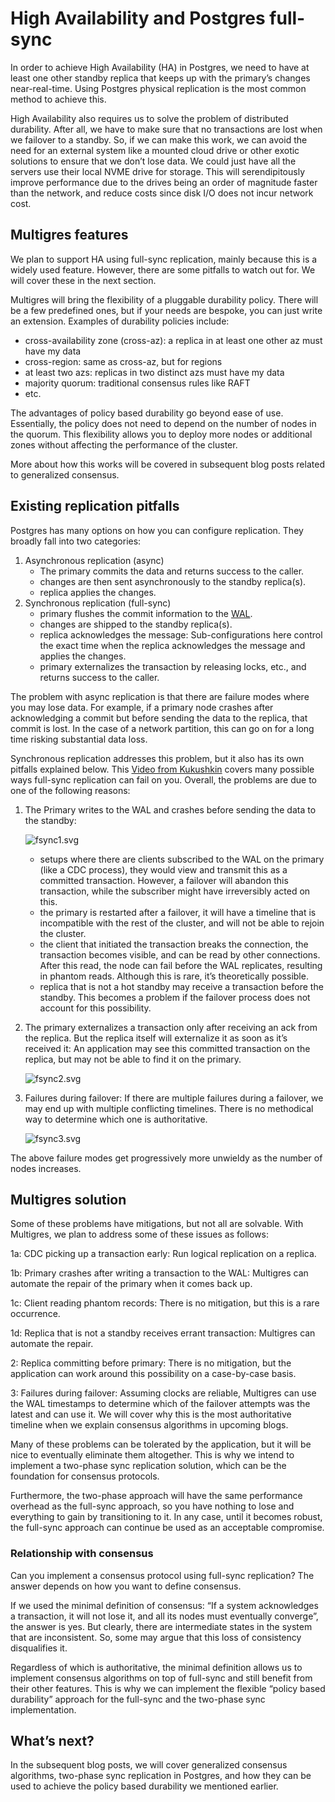 # High Availability and Postgres full-sync

In order to achieve High Availability (HA) in Postgres, we need to have at least one other standby replica that keeps up with the primary’s changes near-real-time. Using Postgres physical replication is the most common method to achieve this.

High Availability also requires us to solve the problem of distributed durability. After all, we have to make sure that no transactions are lost when we failover to a standby. So, if we can make this work, we can avoid the need for an external system like a mounted cloud drive or other exotic solutions to ensure that we don’t lose data. We could just have all the servers use their local NVME drive for storage. This will serendipitously improve performance due to the drives being an order of magnitude faster than the network, and reduce costs since disk I/O does not incur network cost.

## Multigres features

We plan to support HA using full-sync replication, mainly because this is a widely used feature. However, there are some pitfalls to watch out for. We will cover these in the next section.

Multigres will bring the flexibility of a pluggable durability policy. There will be a few predefined ones, but if your needs are bespoke, you can just write an extension. Examples of durability policies include:

- cross-availability zone (cross-az): a replica in at least one other az must have my data
- cross-region: same as cross-az, but for regions
- at least two azs: replicas in two distinct azs must have my data
- majority quorum: traditional consensus rules like RAFT
- etc.

The advantages of policy based durability go beyond ease of use. Essentially, the policy does not need to depend on the number of nodes in the quorum. This flexibility allows you to deploy more nodes or additional zones without affecting the performance of the cluster.

More about how this works will be covered in subsequent blog posts related to generalized consensus.

## Existing replication pitfalls

Postgres has many options on how you can configure replication. They broadly fall into two categories:

1. Asynchronous replication (async)
    * The primary commits the data and returns success to the caller.
    * changes are then sent asynchronously to the standby replica(s).
    * replica applies the changes.
2. Synchronous replication (full-sync)
    * primary flushes the commit information to the [WAL](https://www.postgresql.org/docs/current/wal-intro.html).
    * changes are shipped to the standby replica(s).
    * replica acknowledges the message: Sub-configurations here control the exact time when the replica acknowledges the message and applies the changes.
    * primary externalizes the transaction by releasing locks, etc., and returns success to the caller.

The problem with async replication is that there are failure modes where you may lose data. For example, if a primary node crashes after acknowledging a commit but before sending the data to the replica, that commit is lost. In the case of a network partition, this can go on for a long time risking substantial data loss.

Synchronous replication addresses this problem, but it also has its own pitfalls explained below. This [Video from Kukushkin](https://youtu.be/PFn9qRGzTMc?si=neDR5sgti16Hfni0) covers many possible ways full-sync replication can fail on you. Overall, the problems are due to one of the following reasons:

1. The Primary writes to the WAL and crashes before sending the data to the standby:
    
    ![fsync1.svg](/static/img/blog/fsync1.svg)
    
    * setups where there are clients subscribed to the WAL on the primary (like a CDC process), they would view and transmit this as a committed transaction. However, a failover will abandon this transaction, while the subscriber might have irreversibly acted on this.
    * the primary is restarted after a failover, it will have a timeline that is incompatible with the rest of the cluster, and will not be able to rejoin the cluster.
    * the client that initiated the transaction breaks the connection, the transaction becomes visible, and can be read by other connections. After this read, the node can fail before the WAL replicates, resulting in phantom reads. Although this is rare, it’s theoretically possible.
    * replica that is not a hot standby may receive a transaction before the standby. This becomes a problem if the failover process does not account for this possibility.
2. The primary externalizes a transaction only after receiving an ack from the replica. But the replica itself will externalize it as soon as it’s received it: An application may see this committed transaction on the replica, but may not be able to find it on the primary.
    
    ![fsync2.svg]((/static/img/blog/fsync2.svg))
    
3. Failures during failover: If there are multiple failures during a failover, we may end up with multiple conflicting timelines. There is no methodical way to determine which one is authoritative.

    ![fsync3.svg](/static/img/blog/sync3.svg)

The above failure modes get progressively more unwieldy as the number of nodes increases.

## Multigres solution

Some of these problems have mitigations, but not all are solvable. With Multigres, we plan to address some of these issues as follows:

1a: CDC picking up a transaction early: Run logical replication on a replica.

1b: Primary crashes after writing a transaction to the WAL: Multigres can automate the repair of the primary when it comes back up.

1c: Client reading phantom records: There is no mitigation, but this is a rare occurrence.

1d: Replica that is not a standby receives errant transaction: Multigres can automate the repair.

2: Replica committing before primary: There is no mitigation, but the application can work around this possibility on a case-by-case basis.

3: Failures during failover: Assuming clocks are reliable, Multigres can use the WAL timestamps to determine which of the failover attempts was the latest and can use it. We will cover why this is the most authoritative timeline when we explain consensus algorithms in upcoming blogs.

Many of these problems can be tolerated by the application, but it will be nice to eventually eliminate them altogether. This is why we intend to implement a two-phase sync replication solution, which can be the foundation for consensus protocols.

Furthermore, the two-phase approach will have the same performance overhead as the full-sync approach, so you have nothing to lose and everything to gain by transitioning to it. In any case, until it becomes robust, the full-sync approach can continue be used as an acceptable compromise.

### Relationship with consensus

Can you implement a consensus protocol using full-sync replication? The answer depends on how you want to define consensus.

If we used the minimal definition of consensus: “If a system acknowledges a transaction, it will not lose it, and all its nodes must eventually converge”, the answer is yes. But clearly, there are intermediate states in the system that are inconsistent. So, some may argue that this loss of consistency disqualifies it.

Regardless of which is authoritative, the minimal definition allows us to implement consensus algorithms on top of full-sync and still benefit from their other features. This is why we can implement the flexible “policy based durability” approach for the full-sync and the two-phase sync implementation.

## What’s next?

In the subsequent blog posts, we will cover generalized consensus algorithms, two-phase sync replication in Postgres, and how they can be used to achieve the policy based durability we mentioned earlier.
